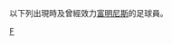 {{Catnav|頁面分類|...|巴西體育|巴西足球|效力巴西球會的球員}}
{{Catnav|頁面分類|...|各國足球|巴西足球|效力巴西球會的球員}}

以下列出現時及曾經效力[[富明尼斯|富明尼斯]]的足球員。
[[Category:效力巴西球會的球員|F]]